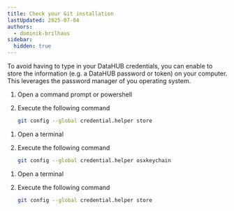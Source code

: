 ```yaml
---
title: Check your Git installation
lastUpdated: 2025-07-04
authors:
  - dominik-brilhaus
sidebar:
  hidden: true
---
```



To avoid having to type in your DataHUB credentials, you can enable to store the information (e.g. a DataHUB password or token) on your computer. This leverages the password manager of you operating system.

<Tabs syncKey="os">
<TabItem label="Windows" icon='seti:windows'>

  <Steps>

  1. Open a command prompt or powershell
  2. Execute the following command
    
      ```bash
      git config --global credential.helper store
      ```

  </Steps>

</TabItem>
<TabItem label="Macos" icon="apple">

<Steps>

  1. Open a terminal
  2. Execute the following command
    
      ```bash
      git config --global credential.helper osxkeychain
      ```

</Steps>


</TabItem>

<TabItem label="Linux" icon='linux'>

<Steps>

  1. Open a terminal
  2. Execute the following command
    
      ```bash
      git config --global credential.helper store
      ```

</Steps>
    
</TabItem>
</Tabs>


